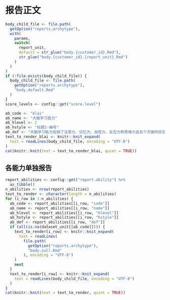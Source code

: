 # 报告正文

```r
body_child_file <- file.path(
  getOption("reports.archytype"),
  with(
    params,
    switch(
      report_unit,
      default = str_glue("body.{customer_id}.Rmd"),
      str_glue("body.{customer_id}.{report_unit}.Rmd")
    )
  )
)
if (!file.exists(body_child_file)) {
  body_child_file <- file.path(
    getOption("reports.archytype"),
    "body.default.Rmd"
  )
}
score_levels <- config::get("score.level")
```

```r
ab_code <- "blai"
ab_name <- "大脑学习能力"
ab_hlevel <- 2
ab_hstyle <- "标题2-编号"
ab_def <- "大脑学习能力反映了注意力、记忆力、自控力、反应力和思维力这五个方面的综合水平，分数越高代表大脑学习能力的综合发展水平越高。"
text_to_render_blai <- knitr::knit_expand(
  text = readLines(body_child_file, encoding = "UTF-8")
)
cat(knitr::knit(text = text_to_render_blai, quiet = TRUE))
```

::: {custom-style="标题2-编号-换页"}
## 各能力单独报告
:::

```r
report_abilities <- config::get("report.ability") %>%
  as_tibble()
n_abilities <- nrow(report_abilities)
text_to_render <- character(length = n_abilities)
for (i_row in 1:n_abilities) {
  ab_code <- report_abilities[[i_row, "code"]]
  ab_name <- report_abilities[[i_row, "name"]]
  ab_hlevel <- report_abilities[[i_row, "hlevel"]]
  ab_hstyle <- report_abilities[[i_row, "hstyle"]]
  ab_def <- report_abilities[[i_row, "def"]]
  if (all(is.na(dataset_unit[[ab_code]]))) {
    text_to_render[i_row] <- knitr::knit_expand(
      text = readLines(
        file.path(
          getOption("reports.archytype"),
          "body.null.Rmd"
        ), encoding = "UTF-8")
    )
    next
  }
  text_to_render[i_row] <- knitr::knit_expand(
    text = readLines(body_child_file, encoding = "UTF-8")
  )
}
cat(knitr::knit(text = text_to_render, quiet = TRUE))
```
